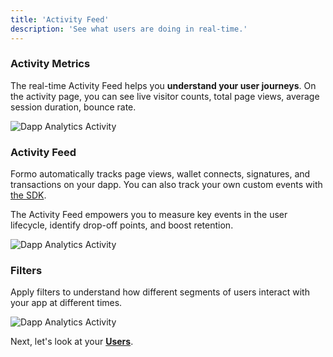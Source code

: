 ```yaml
---
title: 'Activity Feed'
description: 'See what users are doing in real-time.'
---
```


### Activity Metrics

The real-time Activity Feed helps you **understand your user journeys**. 
On the activity page, you can see live visitor counts, total page views, average session duration, bounce rate.

<Frame caption="Track your page views, average session time, and bounce rate.">
	<img src="/images/dapp-analytics-activity-0.png" alt="Dapp Analytics Activity" />
</Frame>

### Activity Feed

Formo automatically tracks page views, wallet connects, signatures, and transactions on your dapp. 
You can also track your own custom events with <a href="/install">the SDK</a>.

The Activity Feed empowers you to measure key events in the user lifecycle, identify drop-off points, and boost retention.

<Frame caption="The activity feed shows you what users are doing in real-time.">
	<img src="/images/dapp-analytics-activity-1.png" alt="Dapp Analytics Activity" />
</Frame>

### Filters

Apply filters to understand how different segments of users interact with your app at different times.

<Frame caption="Filter and search data at different points in time, from last week to last year.">
	<img src="/images/dapp-analytics-activity-2.png" alt="Dapp Analytics Activity" />
</Frame>

Next, let's look at your <a href="/features/wallet-intelligence/users">**Users**</a>.